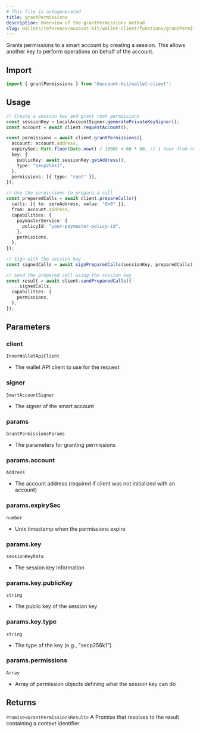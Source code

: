 ```yaml
---
# This file is autogenerated
title: grantPermissions
description: Overview of the grantPermissions method
slug: wallets/reference/account-kit/wallet-client/functions/grantPermissions
---
```


Grants permissions to a smart account by creating a session.
This allows another key to perform operations on behalf of the account.

## Import

```ts
import { grantPermissions } from "@account-kit/wallet-client";
```

## Usage

```ts
// Create a session key and grant root permissions
const sessionKey = LocalAccountSigner.generatePrivateKeySigner();
const account = await client.requestAccount();

const permissions = await client.grantPermissions({
  account: account.address,
  expirySec: Math.floor(Date.now() / 1000) + 60 * 60, // 1 hour from now
  key: {
    publicKey: await sessionKey.getAddress(),
    type: "secp256k1",
  },
  permissions: [{ type: "root" }],
});

// Use the permissions to prepare a call
const preparedCalls = await client.prepareCalls({
  calls: [{ to: zeroAddress, value: "0x0" }],
  from: account.address,
  capabilities: {
    paymasterService: {
      policyId: "your-paymaster-policy-id",
    },
    permissions,
  },
});

// Sign with the session key
const signedCalls = await signPreparedCalls(sessionKey, preparedCalls);

// Send the prepared call using the session key
const result = await client.sendPreparedCalls({
  ...signedCalls,
  capabilities: {
    permissions,
  },
});
```

## Parameters

### client

`InnerWalletApiClient`

- The wallet API client to use for the request

### signer

`SmartAccountSigner`

- The signer of the smart account

### params

`GrantPermissionsParams`

- The parameters for granting permissions

### params.account

`Address`

- The account address (required if client was not initialized with an account)

### params.expirySec

`number`

- Unix timestamp when the permissions expire

### params.key

`sessionKeyData`

- The session key information

### params.key.publicKey

`string`

- The public key of the session key

### params.key.type

`string`

- The type of the key (e.g., "secp256k1")

### params.permissions

`Array`

- Array of permission objects defining what the session key can do

## Returns

`Promise<GrantPermissionsResult>`
A Promise that resolves to the result containing a context identifier
